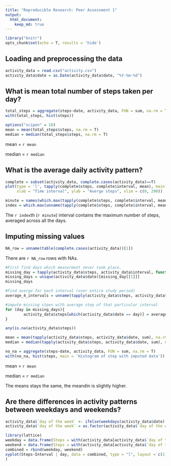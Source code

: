```yaml
---
title: "Reproducible Research: Peer Assessment 1"
output: 
  html_document:
    keep_md: true
---
```


```r
library("knitr")
opts_chunk$set(echo = T, results = 'hide')
```

## Loading and preprocessing the data
```r
activity_data = read.csv("activity.csv")
activity_data$date = as.Date(activity_data$date, "%Y-%m-%d")
```


## What is mean total number of steps taken per day?
```r
total_steps = aggregate(steps~date, activity_data, FUN = sum, na.rm = T)
with(total_steps, hist(steps))

options("scipen" = 10)
mean = mean(total_steps$steps, na.rm = T)
median = median(total_steps$steps, na.rm = T)
```

mean =  `r mean`

median =  `r median`

## What is the average daily activity pattern?
```r
complete = subset(activity_data, complete.cases(activity_data)==T)
plot(type = 'l', tapply(complete$steps, complete$interval, mean), main = "Average steps taken of each time interval", 
     xlab = "Time interval", ylab = "Averge steps", xlim = c(0, 290))
```

```r
minute = names(which.max(tapply(complete$steps, complete$interval, mean)))
index = which.max(unname(tapply(complete$steps, complete$interval, mean)))
```
The `r index`th (`r minute`) interval contains the maximum number of steps, averaged across all the days.


## Imputing missing values
```r
NA_row = unname(table(complete.cases(activity_data))[1])
```
There are `r NA_row` rows with NAs.

```r
#First find days which measurment never took place.
missing_day = tapply(activity_data$steps, activity_data$interval, function(x)which(is.na(x)))
missing_days = unique(activity_data$date)[missing_day[[1]]]
missing_days

#Find averge for each interval (over entire study period)
average_4_intervals = unname(tapply(activity_data$steps, activity_data$interval, mean, na.rm = T))

#impute missing stpes with average step of that particular interval 
for (day in missing_days){
        activity_data$steps[which(activity_data$date == day)] = average_4_intervals
}

any(is.na(activity_data$steps))

mean = mean(tapply(activity_data$steps, activity_data$date, sum), na.rm = T)
median = median(tapply(activity_data$steps, activity_data$date, sum), na.rm = T)

no_na = aggregate(steps~date, activity_data, FUN = sum, na.rm = T)
with(no_na, hist(steps, main = 'Histogram of step with imputed data'))
```

mean = `r mean`

median = `r median`

The means stays the same, the meandin is slightly higher.


## Are there differences in activity patterns between weekdays and weekends?
```r
activity_data$`day of the week` <- ifelse(weekdays(activity_data$date) %in% c("Saturday", "Sunday"), "Weekend", "Weekday")
activity_data$`day of the week` = as.factor(activity_data$`day of the week`)

library(lattice)
weekday = data.frame(Steps = with(activity_data[activity_data$`day of the week`=='Weekday',], unname(tapply(steps, interval, mean))), Interval = unique(activity_data$interval), day = "Weekday")
weekend = data.frame(Steps = with(activity_data[activity_data$`day of the week`=='Weekend',], unname(tapply(steps, interval, mean))), Interval = unique(activity_data$interval), day = "Weekend")
combined = rbind(weekday, weekend)
xyplot(Steps~Interval | day, data = combined, type = "l", layout = c(1, 2)
)
```